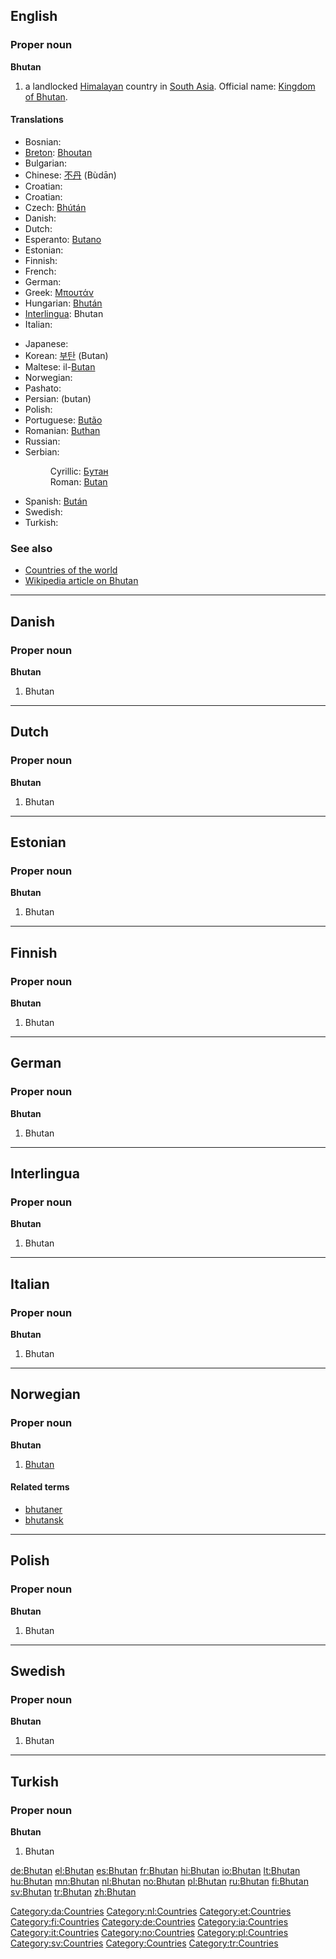 {{Wikipedia}}
==English==

===Proper noun===
'''Bhutan'''

# a landlocked [[Himalayan]] country in [[South Asia]]. Official name: [[Kingdom of Bhutan]].

====Translations====
{{top}}
*Bosnian: {{t-|bs|Butan|m}}
*[[Breton]]: [[Bhoutan]]
*Bulgarian: {{t+|bg|Бутан|sc=Cyrl}}
*Chinese: [[不丹]] (Bùdān)
*Croatian: {{t-|hr|Butan|m}}
*Croatian: {{t-|hr|Butan|m}}
*Czech: [[Bhútán]] {{m}}
* Danish: {{t-|da|Bhutan}}
* Dutch: {{t+|nl|Bhutan}}
*Esperanto: [[Butano]]
*Estonian: {{t-|et|Bhutan}}
* Finnish: {{t+|fi|Bhutan}}
* French: {{t+|fr|Bhoutan}}
*German: {{t+|de|Bhutan}}
*Greek: [[Μπουτάν]]
*Hungarian: [[Bhután]]
*[[Interlingua]]: Bhutan
*Italian: {{t-|it|Bhutan}}
{{mid}}
* Japanese: {{t+|ja|ブータン|tr=Būtan|sc=Jpan}}
*Korean: [[부탄]] (Butan)
*Maltese: il-[[Butan]]
* Norwegian: {{t+|no|Bhutan}}
*Pashato: {{PSchar|[[بهوټان]]}}
*Persian: {{FAchar|[[بوتان]]}}  (butan)
*Polish: {{t+|pl|Bhutan}}
*Portuguese: [[Butão]]
*Romanian: [[Buthan]] {{n}}
*Russian: {{t+|ru|Бутан|sc=Cyrl}}
*Serbian:
*:Cyrillic: [[Бутан]] {{m}}
*:Roman: [[Butan#Serbian|Butan]] {{m}}
*Spanish: [[Bután]]
*Swedish: {{t+|sv|Bhutan}}
* Turkish: {{t+|tr|Bhutan}}
{{bottom}}

===See also===
*[[Countries of the world]]
*[[w:Bhutan|Wikipedia article on Bhutan]]

----

==Danish==

===Proper noun===
'''Bhutan'''

# Bhutan

[[Category:da:Countries]]

----

==Dutch==

===Proper noun===
'''Bhutan'''

# Bhutan

[[Category:nl:Countries]]

----

==Estonian==

===Proper noun===
'''Bhutan'''

# Bhutan {{et-country}}

[[Category:et:Countries]]

----

==Finnish==

===Proper noun===
'''Bhutan'''

# Bhutan

[[Category:fi:Countries]]

----

==German==

===Proper noun===
'''Bhutan'''

# Bhutan

[[Category:de:Countries]]

----

==Interlingua==

===Proper noun===
'''Bhutan'''

# Bhutan

[[Category:ia:Countries]]

----

==Italian==

===Proper noun===
'''Bhutan'''

# Bhutan

[[Category:it:Countries]]

----

==Norwegian==

===Proper noun===
'''Bhutan'''

# [[#English|Bhutan]]

====Related terms====
*[[bhutaner]]
*[[bhutansk]]

[[Category:no:Countries]]

----

==Polish==

===Proper noun===
'''Bhutan'''

# Bhutan

[[Category:pl:Countries]]

----

==Swedish==

===Proper noun===
'''Bhutan'''

# Bhutan

[[Category:sv:Countries]]

----

==Turkish==

===Proper noun===
'''Bhutan'''

# Bhutan

[[Category:Countries]]
[[Category:tr:Countries]]

[[de:Bhutan]]
[[el:Bhutan]]
[[es:Bhutan]]
[[fr:Bhutan]]
[[hi:Bhutan]]
[[io:Bhutan]]
[[lt:Bhutan]]
[[hu:Bhutan]]
[[mn:Bhutan]]
[[nl:Bhutan]]
[[no:Bhutan]]
[[pl:Bhutan]]
[[ru:Bhutan]]
[[fi:Bhutan]]
[[sv:Bhutan]]
[[tr:Bhutan]]
[[zh:Bhutan]]